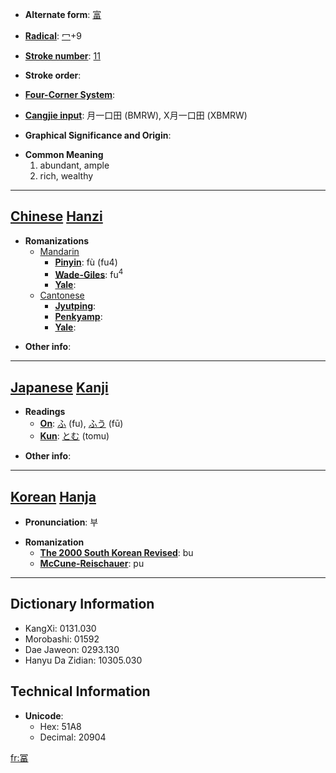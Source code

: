 * '''Alternate form''': [[富]]

* '''[[Wiktionary:Chinese radical index| Radical]]''': [[Wiktionary:Chinese radical index 冖|冖]]+9

* '''[[Wiktionary:Chinese total strokes index|Stroke number]]''': [[Wiktionary:Chinese total strokes index 11|11]]

* '''Stroke order''': 

* '''[[Wiktionary:Chinese four corner index|Four-Corner System]]''': 

* '''[[Wiktionary:Chinese Cangjie index|Cangjie input]]''': 月一口田 (BMRW), X月一口田 (XBMRW)

* '''Graphical Significance and Origin''': 

* '''Common Meaning'''
*#abundant, ample
*# rich, wealthy


----

== [[Chinese]] [[Hanzi]] ==

* '''Romanizations'''
** [[Mandarin]]
*** '''[[Pinyin]]''': fù (fu4)
*** '''[[Wade-Giles]]''': fu<sup>4</sup>
*** '''[[Yale]]''': 
**[[Cantonese]]
***'''[[Jyutping]]''':
***'''[[Penkyamp]]''': 
***'''[[Yale]]''': 

* '''Other info''': 

----

== [[Japanese]] [[Kanji]] ==

* '''Readings'''
** '''[[On]]''': [[ふ]] (fu), [[ふう]] (fū)
** '''[[Kun]]''': [[とむ]] (tomu)

* '''Other info''':  

----

== [[Korean]] [[Hanja]] ==

* '''Pronunciation''': 부

* '''Romanization'''
** '''[[The 2000 South Korean Revised Romanization|The 2000 South Korean Revised]]''': bu
** '''[[McCune-Reischauer]]''': pu

----

== Dictionary Information ==

* KangXi: 0131.030
* Morobashi: 01592
* Dae Jaweon: 0293.130
* Hanyu Da Zidian: 10305.030

== Technical Information ==

* '''Unicode''':
** Hex: 51A8
** Decimal: 20904

[[fr:冨]]